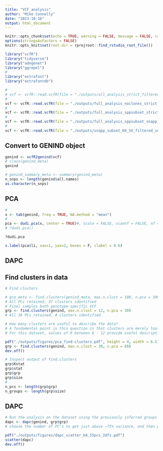 ```yaml
---
title: "VCF_analysis"
author: "Mike Connelly"
date: "2023-10-16"
output: html_document
---
```


```r
knitr::opts_chunk$set(echo = TRUE, warning = FALSE, message = FALSE, cache = TRUE)
options(stringsAsFactors = FALSE)
knitr::opts_knit$set(root.dir = rprojroot::find_rstudio_root_file())
```
```r
library("vcfR")
library("tidyverse")
library("adegenet")
library("ggrepel")
#
library("extrafont")
library("extrafontdb")
```
```r
# 
# vcf <- vcfR::read.vcfR(file = "./outputs/all_analysis_strict_filtered_spptest_unlinked.vcf.gz")
#
vcf <- vcfR::read.vcfR(file = "./outputs/full_analysis_noclones_strict_filtered.vcf.gz")
#
vcf <- vcfR::read.vcfR(file = "./outputs/full_analysis_sppsubset_strict_filtered.vcf.gz")
# 
vcf <- vcfR::read.vcfR(file = "./outputs/full_analysis_sppsubset_snapp_filtered.vcf.gz")
#
vcf <- vcfR::read.vcfR(file = "./outputs/snapp_subset_K6_5X_filtered_snapp_15X.vcf.gz")
```
## Convert to GENIND object
```r
genind <- vcfR2genind(vcf)
# class(genind_meta)
genind
```
```r
# genind_summary_meta <- summary(genind_meta)
n_snps <- length(genind$all.names)
as.character(n_snps)
```

## PCA
```r
# 
x <- tab(genind, freq = TRUE, NA.method = "mean")
# 
pca <- dudi.pca(x, center = TRUE)#, scale = FALSE, scannf = FALSE, nf = 60)
# ?dudi.pca()

?dudi.pca
```
```r
s.label(pca$li, xax=1, yax=2, boxes = F, clabel = 0.6)
```



## DAPC
## Find clusters in data
```r
# Find clusters

# grp_meta <- find.clusters(genind_meta, max.n.clust = 100, n.pca = 300)
# All PCs retained, 37 clusters identified
# Final samples both genotype-specific VCF
grp <- find.clusters(genind, max.n.clust = 12, n.pca = 30)
# All 36 PCs retained, # clusters identified

# How many clusters are useful to describe the data? 
# A fundamental point in this question is that clusters are merely tools used to summarise and understand the data. There is no longer a ”true k”, but some values of k are better, more efficient summaries of the data than others.
# For this dataset, values of K between 6 - 12 provide useful descriptions of the data, regardless of input VCF
```
```r
pdf("./outputs/figures/pca_find-clusters.pdf", height = 4, width = 6.5)
grp <- find.clusters(genind, max.n.clust = 30, n.pca = 60)
dev.off()
```
```r
# Inspect output of find.clusters
grp$Kstat
grp$stat
grp$grp
grp$size
#
n_pcs <- length(grp$grp)
n_groups <- length(grp$size)
```
## DAPC
```r
# Run the analysis on the dataset using the previously inferred groups
dapc <- dapc(genind, grp$grp)
# choose the number of PC's to get just above ~75% variance, and then pick number of DF's to the first or second drop-off
```
```r
pdf("./outputs/figures/dapc_scatter_k6_15pcs_2dfs.pdf")
scatter(dapc)
dev.off()
```

